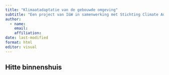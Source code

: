 ```yaml
---
title: "Klimaatadaptatie van de gebouwde omgeving"
subtitle: "Een project van I&W in samenwerking met Stichting Climate Adaptation Services, Stichting W/E adviseurs, Hogeschool Amsterdam, Stichting GO FAIR en Purple Polar Bear"
author:
  - name: 
    email: 
    affiliation: 
date: last-modified
format: html
editor: visual
---
```


## Hitte binnenshuis
